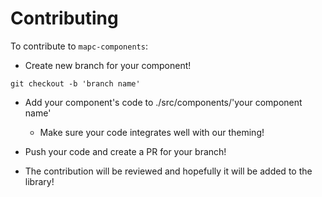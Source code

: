 
<Meta title="Misc/Contributing" />

# Contributing

To contribute to `mapc-components`:

- Create new branch for your component!

```
git checkout -b 'branch name'
```

- Add your component's code to ./src/components/'your component name'

  - Make sure your code integrates well with our theming!

- Push your code and create a PR for your branch!
- The contribution will be reviewed and hopefully it will be added to the library!
